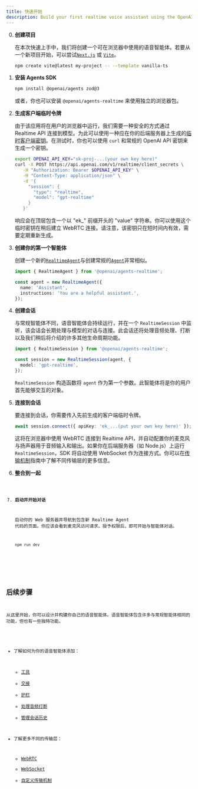```yaml
---
title: 快速开始
description: Build your first realtime voice assistant using the OpenAI Agents SDK in minutes.
---
```



<Steps>

0. **创建项目**

   在本次快速上手中，我们将创建一个可在浏览器中使用的语音智能体。若要从一个新项目开始，可以尝试[`Next.js`](https://nextjs.org/docs/getting-started/installation) 或 [`Vite`](https://vite.dev/guide/installation.html)。

   ```bash
   npm create vite@latest my-project -- --template vanilla-ts
   ```

1. **安装 Agents SDK**

   ```bash
   npm install @openai/agents zod@3
   ```

   或者，你也可以安装 `@openai/agents-realtime` 来使用独立的浏览器包。

2. **生成客户端临时令牌**

   由于该应用将在用户的浏览器中运行，我们需要一种安全的方式通过 Realtime API 连接到模型。为此可以使用一种应在你的后端服务器上生成的[临时客户端密钥](https://platform.openai.com/docs/guides/realtime#creating-an-ephemeral-token)。在测试时，你也可以使用 `curl` 和常规的 OpenAI API 密钥来生成一个密钥。

   ```bash
   export OPENAI_API_KEY="sk-proj-...(your own key here)"
   curl -X POST https://api.openai.com/v1/realtime/client_secrets \
      -H "Authorization: Bearer $OPENAI_API_KEY" \
      -H "Content-Type: application/json" \
      -d '{
        "session": {
          "type": "realtime",
          "model": "gpt-realtime"
        }
      }'
   ```

   响应会在顶层包含一个以 "ek\_" 前缀开头的 "value" 字符串。你可以使用这个临时密钥在稍后建立 WebRTC 连接。请注意，该密钥只在短时间内有效，需要定期重新生成。

3. **创建你的第一个智能体**

   创建一个新的[`RealtimeAgent`](/openai-agents-js/openai/agents-realtime/classes/realtimeagent/)与创建常规的[`Agent`](/openai-agents-js/zh/guides/agents)非常相似。

   ```typescript
   import { RealtimeAgent } from '@openai/agents-realtime';

   const agent = new RealtimeAgent({
     name: 'Assistant',
     instructions: 'You are a helpful assistant.',
   });
   ```

4. **创建会话**

   与常规智能体不同，语音智能体会持续运行，并在一个 `RealtimeSession` 中监听，该会话会长期处理与模型的对话与连接。此会话还将处理音频处理、打断以及我们稍后将介绍的许多其他生命周期功能。

   ```typescript
   import { RealtimeSession } from '@openai/agents-realtime';

   const session = new RealtimeSession(agent, {
     model: 'gpt-realtime',
   });
   ```

   `RealtimeSession` 构造函数将 `agent` 作为第一个参数。此智能体将是你的用户首先能够交互的对象。

5. **连接到会话**

   要连接到会话，你需要传入先前生成的客户端临时令牌。

   ```typescript
   await session.connect({ apiKey: 'ek_...(put your own key here)' });
   ```

   这将在浏览器中使用 WebRTC 连接到 Realtime API，并自动配置你的麦克风与扬声器用于音频输入和输出。如果你在后端服务器（如 Node.js）上运行 `RealtimeSession`，SDK 将自动使用 WebSocket 作为连接方式。你可以在[传输机制](/openai-agents-js/zh/guides/voice-agents/transport)指南中了解不同传输层的更多信息。

6. **整合到一起**

   <Code lang="typescript" code={helloWorldExample} />

7. **启动并开始对话**

   启动你的 Web 服务器并导航到包含新 Realtime Agent 代码的页面。你应该会看到麦克风访问请求。授予权限后，即可开始与智能体对话。

   ```bash
   npm run dev
   ```

</Steps>

## 后续步骤

从这里开始，你可以设计并构建你自己的语音智能体。语音智能体包含许多与常规智能体相同的功能，但也有一些独特功能。

- 了解如何为你的语音智能体添加：
  - [工具](/openai-agents-js/zh/guides/voice-agents/build#tools)
  - [交接](/openai-agents-js/zh/guides/voice-agents/build#handoffs)
  - [护栏](/openai-agents-js/zh/guides/voice-agents/build#guardrails)
  - [处理音频打断](/openai-agents-js/zh/guides/voice-agents/build#audio-interruptions)
  - [管理会话历史](/openai-agents-js/zh/guides/voice-agents/build#session-history)

- 了解更多不同的传输层：
  - [WebRTC](/openai-agents-js/zh/guides/voice-agents/transport#connecting-over-webrtc)
  - [WebSocket](/openai-agents-js/zh/guides/voice-agents/transport#connecting-over-websocket)
  - [自定义传输机制](/openai-agents-js/zh/guides/voice-agents/transport#building-your-own-transport-mechanism)
